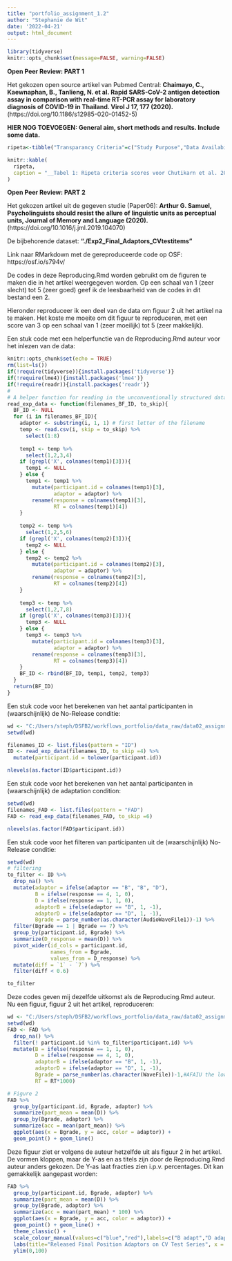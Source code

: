 ```yaml
---
title: "portfolio_assignment_1.2"
author: "Stephanie de Wit"
date: '2022-04-21'
output: html_document
---
```


```r
library(tidyverse)
knitr::opts_chunk$set(message=FALSE, warning=FALSE)
```

__Open Peer Review: PART 1__

Het gekozen open source artikel van Pubmed Central: __Chaimayo, C., Kaewnaphan, B., Tanlieng, N. et al. Rapid SARS-CoV-2 antigen detection assay in comparison with real-time RT-PCR assay for laboratory diagnosis of COVID-19 in Thailand. Virol J 17, 177 (2020).__ (https://doi.org/10.1186/s12985-020-01452-5)

__HIER NOG TOEVOEGEN: General aim, short methods and results. Include some data.__

```r
ripeta<-tibble("Transparancy Criteria"=c("Study Purpose","Data Availability Statement","Data Location","Study Location","Author Review","Ethics Statement","Funding Statement","Code Availability"),"Definition"=c("A concise statement in the introduction of the article, often in the last paragraph, that establishes the reason the research was conducted. Also called the study objective.","A statement, in an individual section offset from the main body of text, that explains how or if one can access a study’s data. The title of the section may vary, but it must explicitly mention data; it is therefore distinct from a supplementary materials section.","Where the article’s data can be accessed, either raw or processed.","Author has stated in the methods section where the study took place or the data’s country/region of origin.","The professionalism of the contact information that the author has provided in the manuscript.","A statement within the manuscript indicating any ethical concerns, including the presence of sensitive data.","A statement within the manuscript indicating whether or not the authors received funding for their research.","Authors have shared access to the most updated code that they used in their study, including code used for analysis."),"Response Type"=c("Binary","Binary","Found Value","Binary; Found Value","Found Value","Binary","Binary","Binary"),Score=c("TRUE","TRUE","All data generated or analysed are included in the published article and its additional files.","Bangkok, Thailand","Navin Horthongham is corresponding author. navin.hor@mahidol.ac.th","TRUE","TRUE","FALSE"))

knitr::kable(
  ripeta,
  caption = "__Tabel 1: Ripeta criteria scores voor Chutikarn et al. 2020__"
)
```


__Open Peer Review: PART 2__

Het gekozen artikel uit de gegeven studie (Paper06): __Arthur G. Samuel, Psycholinguists should resist the allure of linguistic units as perceptual units, Journal of Memory and Language (2020).__ (https://doi.org/10.1016/j.jml.2019.104070)


De bijbehorende dataset: __"./Exp2_Final_Adaptors_CVtestitems"__


Link naar RMarkdown met de gereproduceerde code op OSF: https://osf.io/s794v/

De codes in deze Reproducing.Rmd worden gebruikt om de figuren te maken die in het artikel weergegeven worden. Op een schaal van 1 (zeer slecht) tot 5 (zeer goed) geef ik de leesbaarheid van de codes in dit bestand een 2.

Hieronder reproduceer ik een deel van de data om figuur 2 uit het artikel na te maken. Het koste me moeite om dit figuur te reproduceren, met een score van 3 op een schaal van 1 (zeer moeilijk) tot 5 (zeer makkelijk).

Een stuk code met een helperfunctie van de Reproducing.Rmd auteur voor het inlezen van de data:

```r
knitr::opts_chunk$set(echo = TRUE)
rm(list=ls())
if(!require(tidyverse)){install.packages('tidyverse')}
if(!require(lme4)){install.packages('lme4')}
if(!require(readr)){install.packages('readr')}
# 
# A helper function for reading in the unconventionally structured data files
read_exp_data <- function(filenames_BF_ID, to_skip){
  BF_ID <- NULL
  for (i in filenames_BF_ID){
    adaptor <- substring(i, 1, 1) # first letter of the filename
    temp <- read.csv(i, skip = to_skip) %>% 
      select(1:8)
    
    temp1 <- temp %>%
      select(1,2,3,4)
    if (grepl('X', colnames(temp1)[3])){
      temp1 <- NULL
    } else {
      temp1 <- temp1 %>%
        mutate(participant.id = colnames(temp1)[3],
               adaptor = adaptor) %>%
        rename(response = colnames(temp1)[3],
               RT = colnames(temp1)[4])
    }
    
    temp2 <- temp %>%
      select(1,2,5,6)
    if (grepl('X', colnames(temp2)[3])){
      temp2 <- NULL
    } else {
      temp2 <- temp2 %>%
        mutate(participant.id = colnames(temp2)[3],
               adaptor = adaptor) %>%
        rename(response = colnames(temp2)[3],
               RT = colnames(temp2)[4])
    }
    
    temp3 <- temp %>%
      select(1,2,7,8)
    if (grepl('X', colnames(temp3)[3])){
      temp3 <- NULL
    } else {
      temp3 <- temp3 %>%
        mutate(participant.id = colnames(temp3)[3],
               adaptor = adaptor) %>%
        rename(response = colnames(temp3)[3],
               RT = colnames(temp3)[4])
    }
    BF_ID <- rbind(BF_ID, temp1, temp2, temp3)
  }
  return(BF_ID)
} 
```

Een stuk code voor het berekenen van het aantal participanten in (waarschijnlijk) de No-Release conditie:

```r
wd <- "C:/Users/steph/DSFB2/workflows_portfolio/data_raw/data02_assignment_1.2"
setwd(wd)

filenames_ID <- list.files(pattern = "ID")
ID <- read_exp_data(filenames_ID, to_skip =4) %>%
  mutate(participant.id = tolower(participant.id)) 

nlevels(as.factor(ID$participant.id))
```

Een stuk code voor het berekenen van het aantal participanten in (waarschijnlijk) de adaptation condition:

```r
setwd(wd)
filenames_FAD <- list.files(pattern = "FAD")
FAD <- read_exp_data(filenames_FAD, to_skip =6)

nlevels(as.factor(FAD$participant.id))
```

Een stuk code voor het filteren van participanten uit de (waarschijnlijk) No-Release conditie:

```r
setwd(wd)
# filtering
to_filter <- ID %>%
  drop_na() %>%
  mutate(adaptor = ifelse(adaptor == "B", "B", "D"),
         B = ifelse(response == 4, 1, 0),
         D = ifelse(response == 1, 1, 0),
         adaptorB = ifelse(adaptor == "B", 1, -1),
         adaptorD = ifelse(adaptor == "D", 1, -1),
         Bgrade = parse_number(as.character(AudioWaveFile1))-1) %>%
  filter(Bgrade == 1 | Bgrade == 7) %>%
  group_by(participant.id, Bgrade) %>%
  summarize(D_response = mean(D)) %>%
  pivot_wider(id_cols = participant.id, 
              names_from = Bgrade, 
              values_from = D_response) %>%
  mutate(diff = `1` - `7`) %>%
  filter(diff < 0.6) 

to_filter
```

Deze codes geven mij dezelfde uitkomst als de Reproducing.Rmd auteur. Nu een figuur, figuur 2 uit het artikel, reproduceren:

```r
wd <- "C:/Users/steph/DSFB2/workflows_portfolio/data_raw/data02_assignment_1.2"
setwd(wd)
FAD <- FAD %>%
  drop_na() %>%
  filter(! participant.id %in% to_filter$participant.id) %>%
  mutate(B = ifelse(response == 1, 1, 0),
         D = ifelse(response == 4, 1, 0),
         adaptorB = ifelse(adaptor == "B", 1, -1),
         adaptorD = ifelse(adaptor == "D", 1, -1),
         Bgrade = parse_number(as.character(WaveFile))-1,#AFAIU the lower the number the closer to B, but I might be wrong
         RT = RT*1000) 

# Figure 2
FAD %>%
  group_by(participant.id, Bgrade, adaptor) %>%
  summarize(part_mean = mean(D)) %>%
  group_by(Bgrade, adaptor) %>%
  summarize(acc = mean(part_mean)) %>%
  ggplot(aes(x = Bgrade, y = acc, color = adaptor)) +
  geom_point() + geom_line()
```

Deze figuur ziet er volgens de auteur hetzelfde uit als figuur 2 in het artikel. De vormen kloppen, maar de Y-as en as titels zijn door de Reproducing.Rmd auteur anders gekozen. De Y-as laat fracties zien i.p.v. percentages. Dit kan gemakkelijk aangepast worden:

```r
FAD %>%
  group_by(participant.id, Bgrade, adaptor) %>%
  summarize(part_mean = mean(D)) %>%
  group_by(Bgrade, adaptor) %>%
  summarize(acc = mean(part_mean) * 100) %>%
  ggplot(aes(x = Bgrade, y = acc, color = adaptor)) +
  geom_point() + geom_line() +
  theme_classic() +
  scale_colour_manual(values=c("blue","red"),labels=c("B adapt","D adapt"), name = "") +
  labs(title="Released Final Position Adaptors on CV Test Series", x = "Continuum Step", y = "Percent \"d\" Report") +
  ylim(0,100)
```
